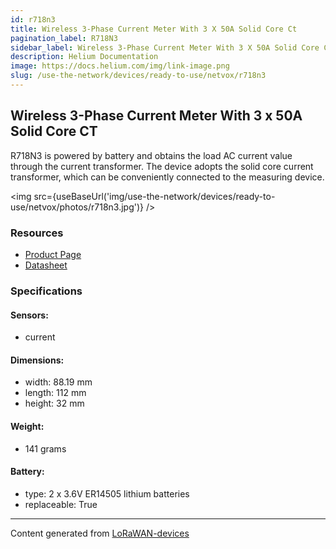```yaml
---
id: r718n3
title: Wireless 3-Phase Current Meter With 3 X 50A Solid Core Ct
pagination_label: R718N3
sidebar_label: Wireless 3-Phase Current Meter With 3 X 50A Solid Core Ct
description: Helium Documentation
image: https://docs.helium.com/img/link-image.png
slug: /use-the-network/devices/ready-to-use/netvox/r718n3
---
```



## Wireless 3-Phase Current Meter With 3 x 50A Solid Core CT

R718N3 is powered by battery and obtains the load AC current value through the current transformer.
The device adopts the solid core current transformer, which can be conveniently connected to the
measuring device.

<img src={useBaseUrl('img/use-the-network/devices/ready-to-use/netvox/photos/r718n3.jpg')} />

### Resources

- [Product Page](http://www.netvox.com.tw/product.asp?pro=R718N3)
- [Datasheet](http://www.netvox.com.tw/um/R718N3/R718N3datasheet.pdf)

### Specifications

#### Sensors:

- current

#### Dimensions:

- width: 88.19 mm
- length: 112 mm
- height: 32 mm

#### Weight:

- 141 grams

#### Battery:

- type: 2 x 3.6V ER14505 lithium batteries
- replaceable: True

---

Content generated from [LoRaWAN-devices](https://github.com/TheThingsNetwork/lorawan-devices)
